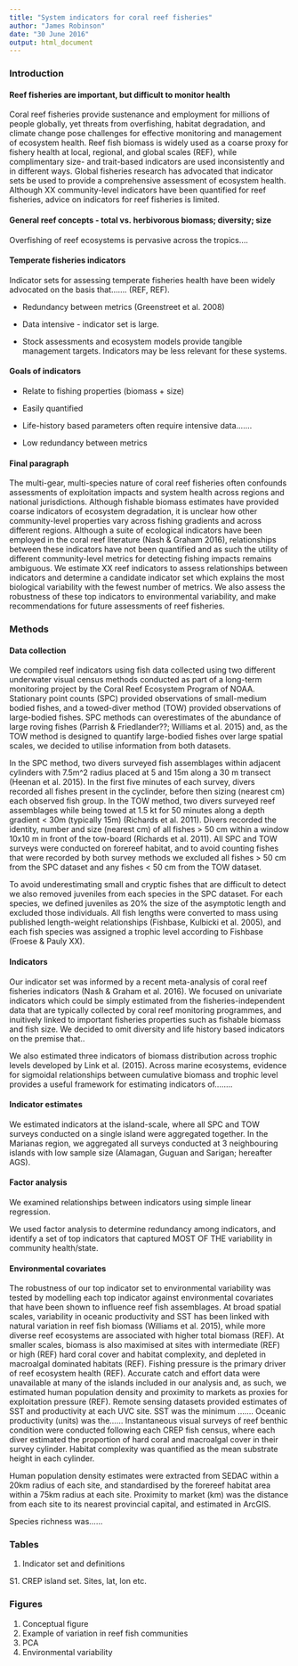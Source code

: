 ```yaml
---
title: "System indicators for coral reef fisheries"
author: "James Robinson"
date: "30 June 2016"
output: html_document
---
```


### Introduction

#### Reef fisheries are important, but difficult to monitor health

Coral reef fisheries provide sustenance and employment for millions of people globally, yet threats from overfishing, habitat degradation, and climate change pose challenges for effective monitoring and management of ecosystem health. Reef fish biomass is widely used as a coarse proxy for fishery health at local, regional, and global scales (REF), while complimentary size- and trait-based indicators are used inconsistently and in different ways. Global fisheries research has advocated that indicator sets be used to provide a comprehensive assessment of ecosystem health. Although XX community-level indicators have been quantified for reef fisheries, advice on indicators for reef fisheries is limited.

#### General reef concepts - total vs. herbivorous biomass; diversity; size

Overfishing of reef ecosystems is pervasive across the tropics....

#### Temperate fisheries indicators

Indicator sets for assessing temperate fisheries health have been widely advocated on the basis that....... (REF, REF). 

* Redundancy between metrics (Greenstreet et al. 2008)

* Data intensive - indicator set is large. 

* Stock assessments and ecosystem models provide tangible management targets. Indicators may be less relevant for these systems.

#### Goals of indicators

* Relate to fishing properties (biomass + size)

* Easily quantified

* Life-history based parameters often require intensive data....... 

* Low redundancy between metrics

#### Final paragraph

The multi-gear, multi-species nature of coral reef fisheries often confounds assessments of exploitation impacts and system health across regions and national jurisdictions. Although fishable biomass estimates have provided coarse indicators of ecosystem degradation, it is unclear how other community-level properties vary across fishing gradients and across different regions. Although a suite of ecological indicators have been employed in the coral reef literature (Nash & Graham 2016), relationships between these indicators have not been quantified and as such the utility of different community-level metrics for detecting fishing impacts remains ambiguous. We estimate XX reef indicators to assess relationships between indicators and determine a candidate indicator set which explains the most biological variability with the fewest number of metrics. We also assess the robustness of these top indicators to environmental variability, and make recommendations for future assessments of reef fisheries.




### Methods

#### Data collection

We compiled reef indicators using fish data collected using two different underwater visual census methods conducted as part of a long-term monitoring project by the Coral Reef Ecosystem Program of NOAA. Stationary point counts (SPC) provided observations of small-medium bodied fishes, and a towed-diver method (TOW) provided observations of large-bodied fishes. SPC methods can overestimates of the abundance of large roving fishes (Parrish & Friedlander??; Williams et al. 2015) and, as the TOW method is designed to quantify large-bodied fishes over large spatial scales, we decided to utilise information from both datasets.

In the SPC method, two divers surveyed fish assemblages within adjacent cylinders with 7.5m^2 radius placed at 5 and 15m along a 30 m transect (Heenan et al. 2015). In the first five minutes of each survey, divers recorded all fishes present in the cyclinder, before then sizing (nearest cm) each observed fish group. In the TOW method, two divers surveyed reef assemblages while being towed at 1.5 kt for 50 minutes along a depth gradient < 30m (typically 15m) (Richards et al. 2011). Divers recorded the identity, number and size (nearest cm) of all fishes > 50 cm within a window 10x10 m in front of the tow-board (Richards et al. 2011). All SPC and TOW surveys were conducted on forereef habitat, and to avoid counting fishes that were recorded by both survey methods we excluded all fishes > 50 cm from the SPC dataset and any fishes < 50 cm from the TOW dataset.

To avoid underestimating small and cryptic fishes that are difficult to detect we also removed juveniles from each species in the SPC dataset. For each species, we defined juveniles as 20% the size of the asymptotic length and excluded those individuals. All fish lengths were converted to mass using published length-weight relationships (Fishbase, Kulbicki et al. 2005), and each fish species was assigned a trophic level according to Fishbase (Froese & Pauly XX).

#### Indicators

Our indicator set was informed by a recent meta-analysis of coral reef fisheries indicators (Nash & Graham et al. 2016). We focused on univariate indicators which could be simply estimated from the fisheries-independent data that are typically collected by coral reef monitoring programmes, and inuitively linked to important fisheries properties such as fishable biomass and fish size. We decided to omit diversity and life history based indicators on the premise that..

We also estimated three indicators of biomass distribution across trophic levels developed by Link et al. (2015). Across marine ecosystems, evidence for sigmoidal relationships between cumulative biomass and trophic level provides a useful framework for estimating indicators of........ 


#### Indicator estimates

We estimated indicators at the island-scale, where all SPC and TOW surveys conducted on a single island were aggregated together. In the Marianas region, we aggregated all surveys conducted at 3 neighbouring islands with low sample size (Alamagan, Guguan and Sarigan; hereafter AGS).



#### Factor analysis

We examined relationships between indicators using simple linear regression.

We used factor analysis to determine redundancy among indicators, and identify a set of top indicators that captured MOST OF THE variability in community health/state.

#### Environmental covariates

The robustness of our top indicator set to environmental variability was tested by modelling each top indicator against environmental covariates that have been shown to influence reef fish assemblages. At broad spatial scales, variability in oceanic productivity and SST has been linked with natural variation in reef fish biomass (Williams et al. 2015), while more diverse reef ecosystems are associated with higher total biomass (REF). At smaller scales, biomass is also maximised at sites with intermediate (REF) or high (REF) hard coral cover and habitat complexity, and depleted in macroalgal dominated habitats (REF). Fishing pressure is the primary driver of reef ecosystem health (REF). Accurate catch and effort data were unavailable at many of the islands included in our analysis and, as such, we estimated human population density and proximity to markets as proxies for exploitation pressure (REF). Remote sensing datasets provided estimates of SST and productivity at each UVC site. SST was the minimum ....... Oceanic productivity (units) was the...... Instantaneous visual surveys of reef benthic condition were conducted following each CREP fish census, where each diver estimated the proportion of hard coral and macroalgal cover in their survey cylinder. Habitat complexity was quantified as the mean substrate height in each cylinder.

Human population density estimates were extracted from SEDAC within a 20km radius of each site, and standardised by the forereef habitat area within a 75km radius at each site. Proximity to market (km) was the distance from each site to its nearest provincial capital, and estimated in ArcGIS.

Species richness was......  


### Tables

1. Indicator set and definitions

S1. CREP island set. Sites, lat, lon etc.


### Figures

1. Conceptual figure 
2. Example of variation in reef fish communities
3. PCA
4. Environmental variability




